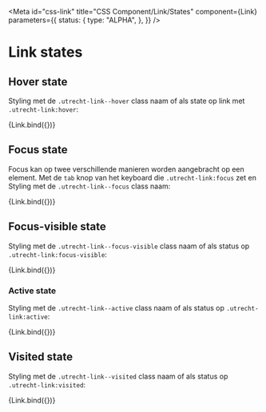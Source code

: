 <!-- @license CC0-1.0 -->


<Meta
  id="css-link"
  title="CSS Component/Link/States"
  component={Link}
  parameters={{
    status: {
      type: "ALPHA",
    },
  }}
/>

# Link states

## Hover state

Styling met de `.utrecht-link--hover` class naam of als state op link met `.utrecht-link:hover`:

<Canvas>
  <Story
    name="hover"
    args={{
      ...exampleArgs,
      hover: true,
    }}
  >
    {Link.bind({})}
  </Story>
</Canvas>

<ArgsTable story="hover" />

## Focus state

Focus kan op twee verschillende manieren worden aangebracht op een element. Met de `tab` knop van het keyboard die `.utrecht-link:focus` zet en
Styling met de `.utrecht-link--focus` class naam:

<Canvas>
  <Story
    name="focus"
    args={{
      ...exampleArgs,
      focus: true,
    }}
  >
    {Link.bind({})}
  </Story>
</Canvas>

## Focus-visible state

Styling met de `.utrecht-link--focus-visible` class naam of als status op `.utrecht-link:focus-visible`:

<Canvas>
  <Story
    name="focus-visible"
    args={{
      ...exampleArgs,
      focus: true,
      focusVisible: true,
    }}
  >
    {Link.bind({})}
  </Story>
</Canvas>

### Active state

Styling met de `.utrecht-link--active` class naam of als status op `.utrecht-link:active`:

<Canvas>
  <Story
    name="active"
    args={{
      ...exampleArgs,
      active: true,
    }}
  >
    {Link.bind({})}
  </Story>
</Canvas>

## Visited state

Styling met de `.utrecht-link--visited` class naam of als status op `.utrecht-link:visited`:

<Canvas>
  <Story
    name="visited"
    args={{
      ...exampleArgs,
      visited: true,
    }}
  >
    {Link.bind({})}
  </Story>
</Canvas>

